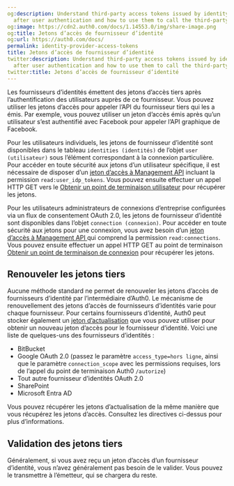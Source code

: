 ```yaml
---
og:description: Understand third-party access tokens issued by identity providers
  after user authentication and how to use them to call the third-party APIs.
og:image: https://cdn2.auth0.com/docs/1.14553.0/img/share-image.png
og:title: Jetons d’accès de fournisseur d’identité
og:url: https://auth0.com/docs/
permalink: identity-provider-access-tokens
title: Jetons d’accès de fournisseur d’identité
twitter:description: Understand third-party access tokens issued by identity providers
  after user authentication and how to use them to call the third-party APIs.
twitter:title: Jetons d’accès de fournisseur d’identité
---
```


Les fournisseurs d’identités émettent des jetons d’accès tiers après l’authentification des utilisateurs auprès de ce fournisseur. Vous pouvez utiliser les jetons d’accès pour appeler l’API du fournisseur tiers qui les a émis. Par exemple, vous pouvez utiliser un jeton d’accès émis après qu’un utilisateur s’est authentifié avec Facebook pour appeler l’API graphique de Facebook.

Pour les utilisateurs individuels, les jetons de fournisseur d’identité sont disponibles dans le tableau `identities (identités)` de l’objet `user (utilisateur)` sous l’élément correspondant à la connexion particulière. Pour accéder en toute sécurité aux jetons d’un utilisateur spécifique, il est nécessaire de disposer d’un [jeton d’accès à Management API](/security/tokens/access-tokens/management-api-access-tokens) incluant la permission `read:user_idp_tokens`. Vous pouvez ensuite effectuer un appel HTTP GET vers le [Obtenir un point de terminaison utilisateur](/api/management/v2/#!/Users/get_users_by_id) pour récupérer les jetons.

Pour les utilisateurs administrateurs de connexions d’entreprise configurées via un flux de consentement OAuth 2.0, les jetons de fournisseur d’identité sont disponibles dans l’objet `connection (connexion)`. Pour accéder en toute sécurité aux jetons pour une connexion, vous avez besoin d’un [jeton d’accès à Management API ](/security/tokens/access-tokens/management-api-access-tokens) qui comprend la permission `read:connections`. Vous pouvez ensuite effectuer un appel HTTP GET au point de terminaison [Obtenir un point de terminaison de connexion](/api/management/v2/connections/get-connections-by-id) pour récupérer les jetons.



## Renouveler les jetons tiers

Aucune méthode standard ne permet de renouveler les jetons d’accès de fournisseurs d’identité par l’intermédiaire d’Auth0. Le mécanisme de renouvellement des jetons d’accès de fournisseurs d’identités varie pour chaque fournisseur. Pour certains fournisseurs d’identité, Auth0 peut stocker également un [jeton d’actualisation](/security/tokens/refresh-tokens) que vous pouvez utiliser pour obtenir un nouveau jeton d’accès pour le fournisseur d’identité. Voici une liste de quelques-uns des fournisseurs d’identités :

* BitBucket
* Google OAuth 2.0 (passez le paramètre `access_type=hors ligne`, ainsi que le paramètre `connection_scope` avec les permissions requises, lors de l’appel du point de terminaison Auth0 `/autorize`)
* Tout autre fournisseur d’identités OAuth 2.0
* SharePoint
* Microsoft Entra AD

Vous pouvez récupérer les jetons d’actualisation de la même manière que vous récupérez les jetons d’accès. Consultez les directives ci-dessus pour plus d’informations.

## Validation des jetons tiers

Généralement, si vous avez reçu un jeton d’accès d’un fournisseur d’identité, vous n’avez généralement pas besoin de le valider. Vous pouvez le transmettre à l’émetteur, qui se chargera du reste.